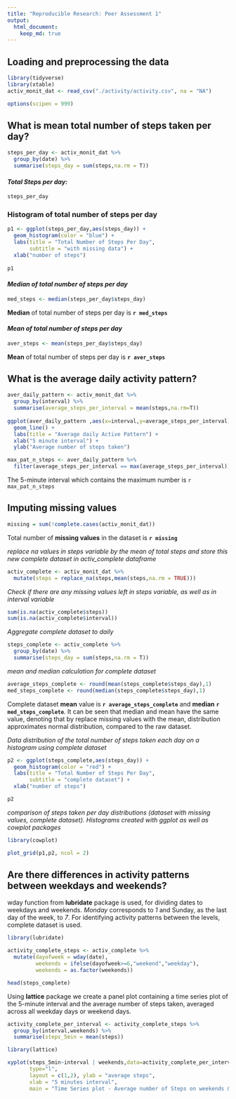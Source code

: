 ```yaml
---
title: "Reproducible Research: Peer Assessment 1"
output: 
  html_document:
    keep_md: true
---
```



## Loading and preprocessing the data
```r
library(tidyverse)
library(xtable)
activ_monit_dat <- read_csv("./activity/activity.csv", na = "NA")
```
```r
options(scipen = 999)
```

## What is mean total number of steps taken per day?
```r
steps_per_day <- activ_monit_dat %>% 
  group_by(date) %>% 
  summarise(steps_day = sum(steps,na.rm = T))
```

#### *Total Steps per day:*

```r
steps_per_day
```


### Histogram of total number of steps per day

```r
p1 <- ggplot(steps_per_day,aes(steps_day)) +
  geom_histogram(color = "blue") +
  labs(title = "Total Number of Steps Per Day",
       subtitle = "with missing data") +
  xlab("number of steps")
  
p1
```

#### *Median of total number of steps per day*

```r
med_steps <- median(steps_per_day$steps_day)
```

**Median** of total number of steps per day is **`r med_steps`**

#### *Mean of total number of steps per day*

```r
aver_steps <- mean(steps_per_day$steps_day)
```

**Mean** of total number of steps per day is **`r aver_steps`**

## What is the average daily activity pattern?

```r
aver_daily_pattern <- activ_monit_dat %>% 
  group_by(interval) %>% 
  summarise(average_steps_per_interval = mean(steps,na.rm=T))
  
ggplot(aver_daily_pattern ,aes(x=interval,y=average_steps_per_interval))+
  geom_line() +
  labs(title = "Average daily Active Pattern") +
  xlab("5 minute interval") + 
  ylab("Average number of steps taken")
```
```r
max_pat_n_steps <- aver_daily_pattern %>% 
  filter(average_steps_per_interval == max(average_steps_per_interval)) %>% select(interval)
```
The 5-minute interval which contains the maximum number is `r max_pat_n_steps`

## Imputing missing values

```r
missing = sum(!complete.cases(activ_monit_dat))
```

Total number of **missing values** in the dataset is **`r missing`**

*replace na values in steps variable by the mean of total steps*
*and store this new complete dataset in activ_complete dataframe*

```r
activ_complete <- activ_monit_dat %>%
  mutate(steps = replace_na(steps,mean(steps,na.rm = TRUE)))
```

*Check if there are any missing values left in steps variable, as well as in interval variable*

```r
sum(is.na(activ_complete$steps))
sum(is.na(activ_complete$interval))
```

*Aggregate complete dataset to daily*

```r
steps_complete <- activ_complete %>% 
  group_by(date) %>% 
  summarise(steps_day = sum(steps,na.rm = T))
```

*mean and median calculation for complete dataset*

```r

average_steps_complete <- round(mean(steps_complete$steps_day),1)
med_steps_complete <- round(median(steps_complete$steps_day),1)
```

Complete dataset **mean** value is **`r average_steps_complete`** and **median** **`r med_steps_complete`**. It can be seen that median and mean have the same value, denoting that by replace missing values with the mean, distribution approximates normal distribution, compared to the raw dataset.

*Data distribution of the total number of steps taken each day on a histogram using complete dataset*

```r
p2 <- ggplot(steps_complete,aes(steps_day)) +
  geom_histogram(color = "red") +
  labs(title = "Total Number of Steps Per Day",
       subtitle = "complete dataset") +
  xlab("number of steps")

p2
```

*comparison of steps taken per day distributions (dataset with missing values, complete dataset). Histograms created with ggplot as well as cowplot packages*

```r
library(cowplot)

plot_grid(p1,p2, ncol = 2)

```



## Are there differences in activity patterns between weekdays and weekends?

wday function from **lubridate** package is used, for dividing dates to weekdays and weekends. *Monday* corresponds to *1* and Sunday, as the last day of the week, to *7*. For identifying activity patterns between the levels, complete dataset is used. 

```r
library(lubridate)

activity_complete_steps <- activ_complete %>% 
  mutate(dayofweek = wday(date),
         weekends = ifelse(dayofweek>=6,"weekend","weekday"),
         weekends = as.factor(weekends))

head(steps_complete)
```

Using **lattice** package we create a panel plot containing a time series plot  of the 5-minute interval and the average number of steps taken, averaged across all weekday days or weekend days. 

```r

activity_complete_per_interval <- activity_complete_steps %>% 
  group_by(interval,weekends) %>% 
  summarise(steps_5min = mean(steps))

library(lattice)

xyplot(steps_5min~interval | weekends,data=activity_complete_per_interval,
       type="l",
       layout = c(1,2), ylab = "average steps",
       xlab = "5 minutes interval",
       main = "Time Series plot - Average number of Steps on weekends & weekdays")

```
